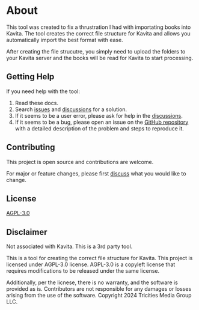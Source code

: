 # About

This tool was created to fix a thrustration I had with importating books into Kavita. The tool creates the correct file structure for Kavita and allows you automatically import the best format with ease. 

After creating the file strucutre, you simply need to upload the folders to your Kavita server and the books will be read for Kavita to start processing.

## Getting Help

If you need help with the tool:
1. Read these docs.
2. Search [issues](https://github.com/mackenly/kavita-import-tool/issues) and [discussions](https://github.com/mackenly/kavita-import-tool/discussions) for a solution.
3. If it seems to be a user error, please ask for help in the [discussions](https://github.com/mackenly/kavita-import-tool/discussions).
4. If it seems to be a bug, please open an issue on the [GitHub repository](https://github.com/mackenly/kavita-import-tool/issues) with a detailed description of the problem and steps to reproduce it.

## Contributing
This project is open source and contributions are welcome.

For major or feature changes, please first [discuss](https://github.com/mackenly/kavita-import-tool/discussions) what you would like to change.

## License
[AGPL-3.0](https://github.com/mackenly/kavita-import-tool/blob/main/LICENSE)

## Disclaimer
Not associated with Kavita. This is a 3rd party tool. 

This is a tool for creating the correct file structure for Kavita. This project is licensed under AGPL-3.0 license. AGPL-3.0 is a copyleft license that requires modifications to be released under the same license. 

Additionally, per the licnese, there is no warranty, and the software is provided as is. Contributors are not responsible for any damages or losses arising from the use of the software. Copyright 2024 Tricities Media Group LLC.